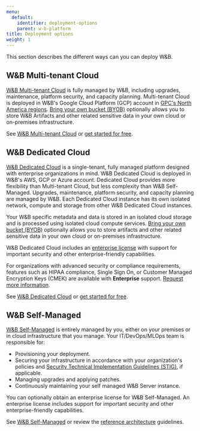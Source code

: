 ```yaml
---
menu:
  default:
    identifier: deployment-options
    parent: w-b-platform
title: Deployment options
weight: 1
---
```

This section describes the different ways can you can deploy W&B.

## W&B Multi-tenant Cloud
[W&B Multi-tenant Cloud](saas_cloud) is fully managed by W&B, including upgrades, maintenance, platform security, and capacity planning. Multi-tenant Cloud is deployed in W&B's Google Cloud Platform (GCP) account in [GPC's North America regions](https://cloud.google.com/compute/docs/regions-zones). [Bring your own bucket (BYOB)](/guides/hosting/data-security/secure-storage-connector) optionally allows you to store W&B Artifacts and other related sensitive data in your own cloud or on-premises infrastructure.

See [W&B Multi-tenant Cloud](saas_cloud) or [get started for free](https://app.wandb.ai/login?signup=true).

## W&B Dedicated Cloud
[W&B Dedicated Cloud](dedicated_cloud/) is a single-tenant, fully managed platform designed with enterprise organizations in mind. W&B Dedicated Cloud is deployed in W&B's AWS, GCP or Azure account. Dedicated Cloud provides more flexibility than Multi-tenant Cloud, but less complexity than W&B Self-Managed. Upgrades, maintenance, platform security, and capacity planning are managed by W&B. Each Dedicated Cloud instance has its own isolated network, compute and storage from other W&B Dedicated Cloud instances.

Your W&B specific metadata and data is stored in an isolated cloud storage and is processed using isolated cloud compute services. [Bring your own bucket (BYOB)](/guides/hosting/data-security/secure-storage-connector) optionally allows you to store artifacts and other related sensitive data in your own cloud or on-premises infrastructure. 

W&B Dedicated Cloud includes an [enterprise license](self-managed/server-upgrade-process) with support for important security and other enterprise-friendly capabilities.

For organizations with advanced security or compliance requirements, features such as HIPAA compliance, Single Sign On, or Customer Managed Encryption Keys (CMEK) are available with **Enterprise** support. [Request more information](https://wandb.ai/site/contact).

See [W&B Dedicated Cloud](dedicated_cloud/) or [get started for free](https://app.wandb.ai/login?signup=true).

## W&B Self-Managed
[W&B Self-Managed](self-managed/) is entirely managed by you, either on your premises or in cloud infrastructure that you manage. Your IT/DevOps/MLOps team is responsible for:
- Provisioning your deployment.
- Securing your infrastructure in accordance with your organization's policies and [Security Technical Implementation Guidelines (STIG)](https://en.wikipedia.org/wiki/Security_Technical_Implementation_Guide), if applicable.
- Managing upgrades and applying patches.
- Continuously maintaining your self managed W&B Server instance.

You can optionally obtain an enterprise license for W&B Self-Managed. An enterprise license includes support for important security and other enterprise-friendly capabilities.

See [W&B Self-Managed](self-managed/) or review the [reference architecture](self-managed/ref-arch) guidelines.